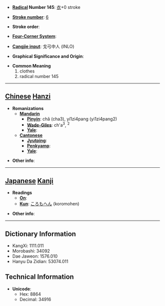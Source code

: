 * '''[[Wiktionary:Chinese radical index| Radical]] Number 145''': [[Wiktionary:Chinese radical index 衣|衣]]+0 stroke

* '''[[Wiktionary:Chinese total strokes index|Stroke number]]''': [[Wiktionary:Chinese total strokes index 6|6]]

* '''Stroke order''': 

* '''[[Wiktionary:Chinese four corner index|Four-Corner System]]''': 

* '''[[Wiktionary:Chinese Cangjie index|Cangjie input]]''': 戈弓中人 (INLO)

* '''Graphical Significance and Origin''': 

* '''Common Meaning'''
*#clothes
*# radical number 145


----

== [[Chinese]] [[Hanzi]] ==

* '''Romanizations'''
** '''[[Mandarin]]'''
*** '''[[Pinyin]]''': chǎ (cha3), yí1zi4pang (yi1zi4pang2)
*** '''[[Wade-Giles]]''': ch'a<sup>3</sup>, <sup>2</sup>
*** '''[[Yale]]''': 
** '''[[Cantonese]]'''
*** '''[[Jyutping]]''':
*** '''[[Penkyamp]]''': 
*** '''[[Yale]]''': 

* '''Other info''': 

----

== [[Japanese]] [[Kanji]] ==

* '''Readings'''
** '''[[On]]''': 
** '''[[Kun]]''': [[ころもへん]] (koromohen)

* '''Other info''':  

----

== Dictionary Information ==

* KangXi: 1111.011
* Morobashi: 34092
* Dae Jaweon: 1576.010
* Hanyu Da Zidian: 53074.011

== Technical Information ==

* '''Unicode''':
** Hex: 8864
** Decimal: 34916